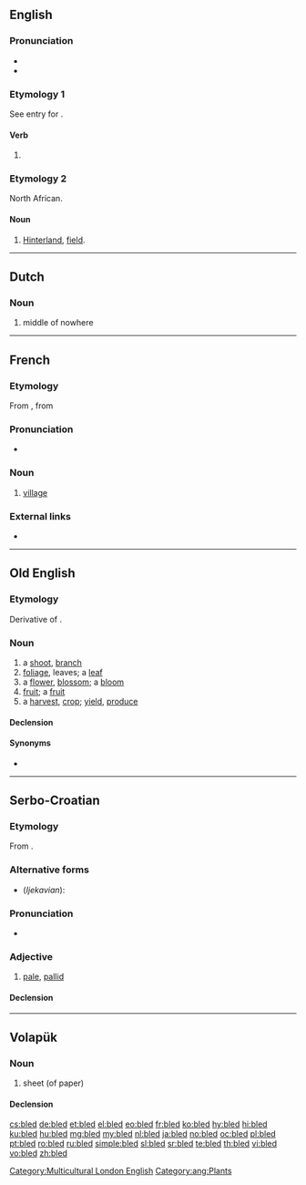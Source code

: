 ==English==

===Pronunciation===
* {{IPA|/ˈbled/|lang=en}}
* {{rhymes|ɛd|lang=en}}

===Etymology 1===
See entry for {{m|en|bleed}}.

====Verb====
{{head|en|verb form}}

# {{en-past of|bleed}}

===Etymology 2===
North African.

====Noun====
{{en-noun}}

# {{label|en|in parts of French North Africa}} [[hinterland|Hinterland]], [[field]].

----

==Dutch==

===Noun===
{{nl-noun|m|-|-}}
# middle of nowhere

----

==French==

===Etymology===
From {{etyl|arq|fr}}, from {{etyl|ar|fr}} {{m|ar|بِلَاد}}

===Pronunciation===
* {{IPA|/blɛd/|lang=fr}}

===Noun===
{{fr-noun|m}}

# {{label|fr|somewhat|_|pejorative}} [[village]]

===External links===
* {{R:TLFi}}

----

==Old English==

===Etymology===
Derivative of {{m|ang|blōwan||to bloom, blossom}}.

===Noun===
{{ang-noun|head=blēd|f}}

# a [[shoot]], [[branch]]
# [[foliage]], leaves; a [[leaf]]
# a [[flower]], [[blossom]]; a [[bloom]]
# [[fruit]]; a [[fruit]]
# a [[harvest]], [[crop]]; [[yield]], [[produce]]

====Declension====
{{ang-decl-noun-o-f|bled|alt1=blēd}}

====Synonyms====
* {{l|ang|ofett}}

----

==Serbo-Croatian==

===Etymology===
From {{inh|sh|sla-pro|*blědъ}}.

===Alternative forms===
* (''Ijekavian''): {{l|sh|blijȇd}}

===Pronunciation===
* {{IPA|/blêːd/|lang=sh}}

===Adjective===
{{sh-adj|head=blȇd|def=bledi|def_a=blȇdī|comp=bleđi|comp_a=blȅđī|r|блед|бле̑д}}

# [[pale]], [[pallid]]

====Declension====
{{sh-adj-full|bled|o|bleđ|e}}

----

==Volapük==

===Noun===
{{vo-noun}}

# sheet (of paper)

====Declension====
{{vo-decl-noun}}

[[Category:Multicultural London English]]
[[Category:ang:Plants]]

[[cs:bled]]
[[de:bled]]
[[et:bled]]
[[el:bled]]
[[eo:bled]]
[[fr:bled]]
[[ko:bled]]
[[hy:bled]]
[[hi:bled]]
[[ku:bled]]
[[hu:bled]]
[[mg:bled]]
[[my:bled]]
[[nl:bled]]
[[ja:bled]]
[[no:bled]]
[[oc:bled]]
[[pl:bled]]
[[pt:bled]]
[[ro:bled]]
[[ru:bled]]
[[simple:bled]]
[[sl:bled]]
[[sr:bled]]
[[te:bled]]
[[th:bled]]
[[vi:bled]]
[[vo:bled]]
[[zh:bled]]